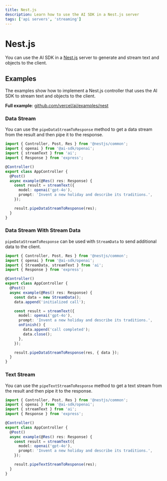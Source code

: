 ```yaml
---
title: Nest.js
description: Learn how to use the AI SDK in a Nest.js server
tags: ['api servers', 'streaming']
---
```


# Nest.js

You can use the AI SDK in a [Nest.js](https://nestjs.com/) server to generate and stream text and objects to the client.

## Examples

The examples show how to implement a Nest.js controller that uses the AI SDK to stream text and objects to the client.

**Full example**: [github.com/vercel/ai/examples/nest](https://github.com/vercel/ai/tree/main/examples/nest)

### Data Stream

You can use the `pipeDataStreamToResponse` method to get a data stream from the result and then pipe it to the response.

```ts filename='app.controller.ts'
import { Controller, Post, Res } from '@nestjs/common';
import { openai } from '@ai-sdk/openai';
import { streamText } from 'ai';
import { Response } from 'express';

@Controller()
export class AppController {
  @Post()
  async example(@Res() res: Response) {
    const result = streamText({
      model: openai('gpt-4o'),
      prompt: 'Invent a new holiday and describe its traditions.',
    });

    result.pipeDataStreamToResponse(res);
  }
}
```

### Data Stream With Stream Data

`pipeDataStreamToResponse` can be used with `StreamData` to send additional data to the client.

```ts filename='app.controller.ts' highlight="10-11,16-19,22"
import { Controller, Post, Res } from '@nestjs/common';
import { openai } from '@ai-sdk/openai';
import { StreamData, streamText } from 'ai';
import { Response } from 'express';

@Controller()
export class AppController {
  @Post()
  async example(@Res() res: Response) {
    const data = new StreamData();
    data.append('initialized call');

    const result = streamText({
      model: openai('gpt-4o'),
      prompt: 'Invent a new holiday and describe its traditions.',
      onFinish() {
        data.append('call completed');
        data.close();
      },
    });

    result.pipeDataStreamToResponse(res, { data });
  }
}
```

### Text Stream

You can use the `pipeTextStreamToResponse` method to get a text stream from the result and then pipe it to the response.

```ts filename='app.controller.ts' highlight="15"
import { Controller, Post, Res } from '@nestjs/common';
import { openai } from '@ai-sdk/openai';
import { streamText } from 'ai';
import { Response } from 'express';

@Controller()
export class AppController {
  @Post()
  async example(@Res() res: Response) {
    const result = streamText({
      model: openai('gpt-4o'),
      prompt: 'Invent a new holiday and describe its traditions.',
    });

    result.pipeTextStreamToResponse(res);
  }
}
```
